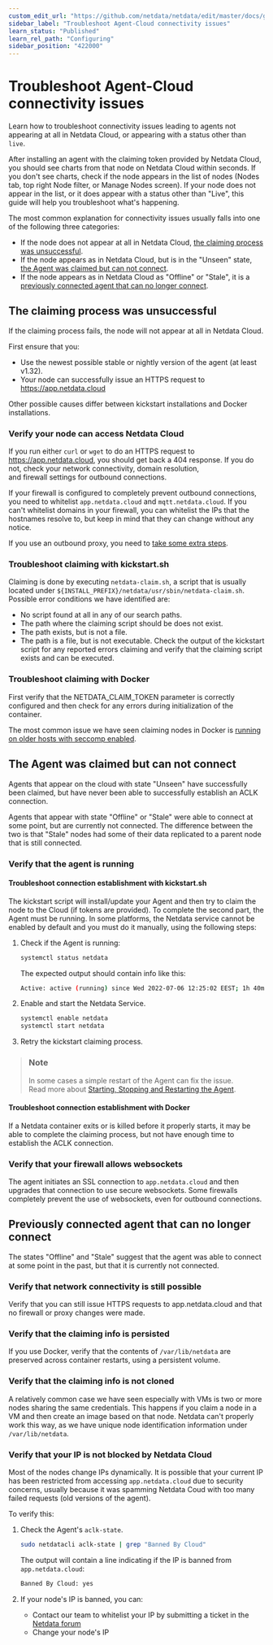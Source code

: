 ```yaml
---
custom_edit_url: "https://github.com/netdata/netdata/edit/master/docs/guides/troubleshoot/troubleshooting-agent-with-cloud-connection.md"
sidebar_label: "Troubleshoot Agent-Cloud connectivity issues"
learn_status: "Published"
learn_rel_path: "Configuring"
sidebar_position: "422000"
---
```

# Troubleshoot Agent-Cloud connectivity issues

Learn how to troubleshoot connectivity issues leading to agents not appearing at all in Netdata Cloud, or 
appearing with a status other than `live`.

After installing an agent with the claiming token provided by Netdata Cloud, you should see charts from that node on 
Netdata Cloud within seconds. If you don't see charts, check if the node appears in the list of nodes 
(Nodes tab, top right Node filter, or Manage Nodes screen). If your node does not appear in the list, or it does appear with a status other than "Live", this guide will help you troubleshoot what's happening.

 The most common explanation for connectivity issues usually falls into one of the following three categories:

- If the node does not appear at all in Netdata Cloud, [the claiming process was unsuccessful](#the-claiming-process-was-unsuccessful). 
- If the node appears as in Netdata Cloud, but is in the "Unseen" state, [the Agent was claimed but can not connect](#the-agent-was-claimed-but-can-not-connect).
- If the node appears as in Netdata Cloud as "Offline" or "Stale", it is a [previously connected agent that can no longer connect](#previously-connected-agent-that-can-no-longer-connect).

## The claiming process was unsuccessful

If the claiming process fails, the node will not appear at all in Netdata Cloud. 

First ensure that you:
- Use the newest possible stable or nightly version of the agent (at least v1.32).
- Your node can successfully issue an HTTPS request to https://app.netdata.cloud 

Other possible causes differ between kickstart installations and Docker installations. 

### Verify your node can access Netdata Cloud

If you run either `curl` or `wget` to do an HTTPS request to https://app.netdata.cloud, you should get 
back a 404 response. If you do not, check your network connectivity, domain resolution,  
and firewall settings for outbound connections. 

If your firewall is configured to completely prevent outbound connections, you need to whitelist `app.netdata.cloud` and `mqtt.netdata.cloud`.  If you can't whitelist domains in your firewall, you can whitelist the IPs that the hostnames resolve to, but keep in mind that they can change without any notice.

If you use an outbound proxy, you need to [take some extra steps]( https://github.com/netdata/netdata/blob/master/claim/README.md#connect-through-a-proxy).

### Troubleshoot claiming with kickstart.sh

Claiming is done by executing `netdata-claim.sh`, a script that is usually located under `${INSTALL_PREFIX}/netdata/usr/sbin/netdata-claim.sh`. Possible error conditions we have identified are:
- No script found at all in any of our search paths.
- The path where the claiming script should be does not exist.
- The path exists, but is not a file.
- The path is a file, but is not executable.
Check the output of the kickstart script for any reported errors claiming and verify that the claiming script exists 
and can be executed. 

### Troubleshoot claiming with Docker

First verify that the NETDATA_CLAIM_TOKEN parameter is correctly configured and then check for any errors during
initialization of the container. 

The most common issue we have seen claiming nodes in Docker is [running on older hosts with seccomp enabled](/docs/configuring/connect-agent-to-cloud#known-issues-on-older-hosts-with-seccomp-enabled).

## The Agent was claimed but can not connect

Agents that appear on the cloud with state "Unseen" have successfully been claimed, but have never
been able to successfully establish an ACLK connection. 

Agents that appear with state "Offline" or "Stale" were able to connect at some point, but are currently not
connected. The difference between the two is that "Stale" nodes had some of their data replicated to a 
parent node that is still connected. 

### Verify that the agent is running

#### Troubleshoot connection establishment with kickstart.sh

The kickstart script will install/update your Agent and then try to claim the node to the Cloud 
(if tokens are provided). To complete the second part, the Agent must be running. In some platforms, 
the Netdata service cannot be enabled by default and you must do it manually, using the following steps:

1. Check if the Agent is running:

    ```bash
    systemctl status netdata
    ```

    The expected output should contain info like this:

    ```bash
    Active: active (running) since Wed 2022-07-06 12:25:02 EEST; 1h 40min ago
    ```

2. Enable and start the Netdata Service.

    ```bash
    systemctl enable netdata
    systemctl start netdata
    ```

3. Retry the kickstart claiming process.

> ### Note
>
> In some cases a simple restart of the Agent can fix the issue.  
> Read more about [Starting, Stopping and Restarting the Agent](/docs/maintaining/starting-and-stopping-netdata-agents).

#### Troubleshoot connection establishment with Docker

If a Netdata container exits or is killed before it properly starts, it may be able to complete the claiming
process, but not have enough time to establish the ACLK connection. 

### Verify that your firewall allows websockets

The agent initiates an SSL connection to `app.netdata.cloud` and then upgrades that connection to use secure 
websockets. Some firewalls completely prevent the use of websockets, even for outbound connections.

## Previously connected agent that can no longer connect

The states "Offline" and "Stale" suggest that the agent was able to connect at some point in the past, but
that it is currently not connected.

### Verify that network connectivity is still possible

Verify that you can still issue HTTPS requests to app.netdata.cloud and that no firewall or proxy changes were made. 

### Verify that the claiming info is persisted

If you use Docker, verify that the contents of `/var/lib/netdata` are preserved across container restarts, using a persistent volume. 

### Verify that the claiming info is not cloned

A relatively common case we have seen especially with VMs is two or more nodes sharing the same credentials. 
This happens if you claim a node in a VM and then create an image based on that node. Netdata can't properly
work this way, as we have unique node identification information under `/var/lib/netdata`.

### Verify that your IP is not blocked by Netdata Cloud

Most of the nodes change IPs dynamically. It is possible that your current IP has been restricted from accessing `app.netdata.cloud` due to security concerns, usually because it was spamming Netdata Coud with too many
failed requests (old versions of the agent).

To verify this:

1. Check the Agent's `aclk-state`.

    ```bash
    sudo netdatacli aclk-state | grep "Banned By Cloud"
    ```

    The output will contain a line indicating if the IP is banned from `app.netdata.cloud`:

    ```bash
    Banned By Cloud: yes
    ```

2. If your node's IP is banned, you can:

    - Contact our team to whitelist your IP by submitting a ticket in the [Netdata forum](https://community.netdata.cloud/)
    - Change your node's IP
